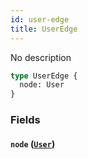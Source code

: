 ```yaml
---
id: user-edge
title: UserEdge
---
```


No description

```graphql
type UserEdge {
  node: User
}
```

### Fields

#### `node` ([`User`](/developers/shared-apis/adminidentity-api/graphql/reference/objects/user))

